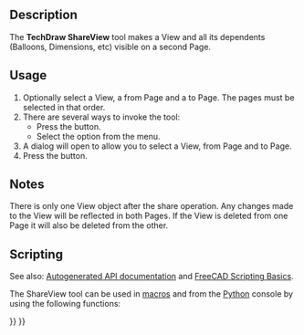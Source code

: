 <languages/>
<translate>

<!--T:1-->
{{Docnav
|[[TechDraw_Image|Image]]
|[[TechDraw_ToggleFrame|ToggleFrame]]
|[[TechDraw_Workbench|TechDraw]]
|IconL=TechDraw_Image.svg
|IconR=TechDraw_ToggleFrame.svg
|IconC=Workbench_TechDraw.svg
}}

<!--T:2-->
{{GuiCommand
|Name=TechDraw ShareView
|MenuLocation=TechDraw → TechDraw Views → Share View
|Workbenches=[[TechDraw_Workbench|TechDraw]]
|Version=0.20
|SeeAlso=
}}

==Description== <!--T:3-->

<!--T:4-->
The '''TechDraw ShareView''' tool makes a View and all its dependents (Balloons, Dimensions, etc) visible on a second Page.

==Usage== <!--T:5-->

<!--T:6-->
# Optionally select a View, a from Page and a to Page. The pages must be selected in that order.
# There are several ways to invoke the tool:
#* Press the {{Button|[[Image:TechDraw_ShareView.svg|16px]] [[TechDraw_ShareView|Share View]]}} button.
#* Select the {{MenuCommand|TechDraw → TechDraw Views → [[Image:TechDraw_ShareView.svg|16px]] Share View}} option from the menu.
# A dialog will open to allow you to select a View, from Page and to Page.
# Press the {{Button|OK}} button.

==Notes== <!--T:10-->

<!--T:11-->
There is only one View object after the share operation. Any changes made to the View will be reflected in both Pages. If the View is deleted from one Page it will also be deleted from the other.

==Scripting== <!--T:7-->

<!--T:8-->
See also: [https://freecad.github.io/SourceDoc/ Autogenerated API documentation] and [[FreeCAD_Scripting_Basics|FreeCAD Scripting Basics]].

<!--T:9-->
The ShareView tool can be used in [[Macros|macros]] and from the [[Python|Python]] console by using the following functions:

</translate>
{{Code|code=
import TechDrawTools
#MoveView with a True parameter in the last position performs a copy
TechDrawTools.MoveView(viewName, fromPageName, toPageName, True)
}}
<translate>


<!--T:12-->
{{Docnav
|[[TechDraw_Image|Image]]
|[[TechDraw_ToggleFrame|ToggleFrame]]
|[[TechDraw_Workbench|TechDraw]]
|IconL=TechDraw_Image.svg
|IconR=TechDraw_ToggleFrame.svg
|IconC=Workbench_TechDraw.svg
}}

</translate>
{{TechDraw_Tools_navi{{#translation:}}}}
{{Userdocnavi{{#translation:}}}}